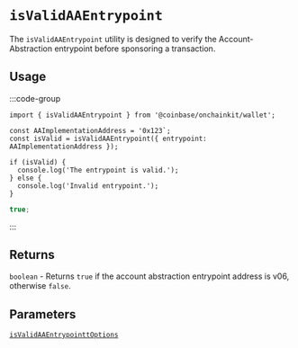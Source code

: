 # `isValidAAEntrypoint`

The `isValidAAEntrypoint` utility is designed to verify the Account-Abstraction entrypoint before sponsoring a transaction.

## Usage

:::code-group

```tsx [code]
import { isValidAAEntrypoint } from '@coinbase/onchainkit/wallet';

const AAImplementationAddress = '0x123`;
const isValid = isValidAAEntrypoint({ entrypoint: AAImplementationAddress });

if (isValid) {
  console.log('The entrypoint is valid.');
} else {
  console.log('Invalid entrypoint.');
}
```

```ts [return value]
true;
```

:::

## Returns

`boolean` - Returns `true` if the account abstraction entrypoint address is v06, otherwise `false`.

## Parameters

[`isValidAAEntrypointtOptions`](/wallet/types#isvalidaaentrypointtoptions)
